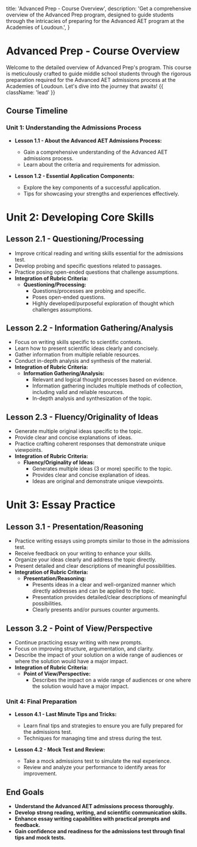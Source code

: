 
  title: 'Advanced Prep - Course Overview',
  description:
    'Get a comprehensive overview of the Advanced Prep program, designed to guide students through the intricacies of preparing for the Advanced AET program at the Academies of Loudoun.',
}

<HeroPattern />

# Advanced Prep - Course Overview

Welcome to the detailed overview of Advanced Prep's program. This course is meticulously crafted to guide middle school students through the rigorous preparation required for the Advanced AET admissions process at the Academies of Loudoun. Let's dive into the journey that awaits! {{ className: 'lead' }}

## Course Timeline

### Unit 1: Understanding the Admissions Process 

- **Lesson 1.1 - About the Advanced AET Admissions Process:**

  - Gain a comprehensive understanding of the Advanced AET admissions process.
  - Learn about the criteria and requirements for admission.

- **Lesson 1.2 - Essential Application Components:**
  - Explore the key components of a successful application.
  - Tips for showcasing your strengths and experiences effectively.

# Unit 2: Developing Core Skills

## Lesson 2.1 - Questioning/Processing

- Improve critical reading and writing skills essential for the admissions test.
- Develop probing and specific questions related to passages.
- Practice posing open-ended questions that challenge assumptions.
- **Integration of Rubric Criteria:**
  - **Questioning/Processing:** 
    - Questions/processes are probing and specific.
    - Poses open-ended questions.
    - Highly developed/purposeful exploration of thought which challenges assumptions.

## Lesson 2.2 - Information Gathering/Analysis

- Focus on writing skills specific to scientific contexts.
- Learn how to present scientific ideas clearly and concisely.
- Gather information from multiple reliable resources.
- Conduct in-depth analysis and synthesis of the material.
- **Integration of Rubric Criteria:**
  - **Information Gathering/Analysis:**
    - Relevant and logical thought processes based on evidence.
    - Information gathering includes multiple methods of collection, including valid and reliable resources.
    - In-depth analysis and synthesization of the topic.

## Lesson 2.3 - Fluency/Originality of Ideas

- Generate multiple original ideas specific to the topic.
- Provide clear and concise explanations of ideas.
- Practice crafting coherent responses that demonstrate unique viewpoints.
- **Integration of Rubric Criteria:**
  - **Fluency/Originality of Ideas:**
    - Generates multiple ideas (3 or more) specific to the topic.
    - Provides clear and concise explanation of ideas.
    - Ideas are original and demonstrate unique viewpoints.

# Unit 3: Essay Practice

## Lesson 3.1 - Presentation/Reasoning

- Practice writing essays using prompts similar to those in the admissions test.
- Receive feedback on your writing to enhance your skills.
- Organize your ideas clearly and address the topic directly.
- Present detailed and clear descriptions of meaningful possibilities.
- **Integration of Rubric Criteria:**
  - **Presentation/Reasoning:**
    - Presents ideas in a clear and well-organized manner which directly addresses and can be applied to the topic.
    - Presentation provides detailed/clear descriptions of meaningful possibilities.
    - Clearly presents and/or pursues counter arguments.

## Lesson 3.2 - Point of View/Perspective

- Continue practicing essay writing with new prompts.
- Focus on improving structure, argumentation, and clarity.
- Describe the impact of your solution on a wide range of audiences or where the solution would have a major impact.
- **Integration of Rubric Criteria:**
  - **Point of View/Perspective:**
    - Describes the impact on a wide range of audiences or one where the solution would have a major impact.

### Unit 4: Final Preparation

- **Lesson 4.1 - Last Minute Tips and Tricks:**

  - Learn final tips and strategies to ensure you are fully prepared for the admissions test.
  - Techniques for managing time and stress during the test.

- **Lesson 4.2 - Mock Test and Review:**
  - Take a mock admissions test to simulate the real experience.
  - Review and analyze your performance to identify areas for improvement.

## End Goals

- **Understand the Advanced AET admissions process thoroughly.**
- **Develop strong reading, writing, and scientific communication skills.**
- **Enhance essay writing capabilities with practical prompts and feedback.**
- **Gain confidence and readiness for the admissions test through final tips and mock tests.**
